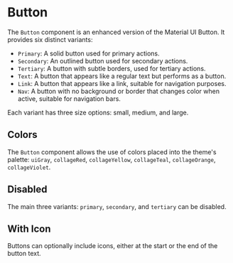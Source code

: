 


<Meta title="Atoms/Button" component={Button} of={Stories} />

# Button

The `Button` component is an enhanced version of the Material UI Button. It provides six distinct variants:

-   `Primary`: A solid button used for primary actions.
-   `Secondary`: An outlined button used for secondary actions.
-   `Tertiary`: A button with subtle borders, used for tertiary actions.
-   `Text`: A button that appears like a regular text but performs as a button.
-   `Link`: A button that appears like a link, suitable for navigation purposes.
-   `Nav`: A button with no background or border that changes color when active, suitable for navigation bars.

Each variant has three size options: small, medium, and large.

<Canvas>
    <Story of={Stories.Primary} />
</Canvas>

<Canvas>
    <Story of={Stories.Secondary} />
</Canvas>

<Canvas>
    <Story of={Stories.Tertiary} />
</Canvas>

<Canvas>
    <Story of={Stories.Text} />
</Canvas>

<Canvas>
    <Story of={Stories.Link} />
</Canvas>

<Canvas>
    <Story of={Stories.Nav} />
</Canvas>

## Colors

The `Button` component allows the use of colors placed into the theme's palette: `uiGray`, `collageRed`, `collageYellow`, `collageTeal`, `collageOrange`, `collageViolet`.

<Canvas>
    <Story of={Stories.Colors} />
</Canvas>

## Disabled

The main three variants: `primary`, `secondary`, and `tertiary` can be disabled.

<Canvas>
    <Story of={Stories.Disabled} />
</Canvas>

## With Icon

Buttons can optionally include icons, either at the start or the end of the button text.

<Canvas>
    <Story of={Stories.WithIconStart} />
</Canvas>

<Canvas>
    <Story of={Stories.WithIconEnd} />
</Canvas>
